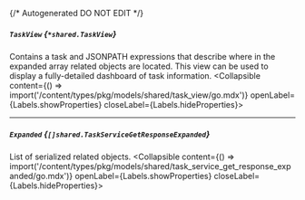 {/* Autogenerated DO NOT EDIT  */}

##### `TaskView` *{`*shared.TaskView`}*
Contains a task and JSONPATH expressions that describe where in the expanded array related objects are located. This view can be used to display a fully\-detailed dashboard of task information.
<Collapsible content={() => import('/content/types/pkg/models/shared/task_view/go.mdx')} openLabel={Labels.showProperties} closeLabel={Labels.hideProperties}>
</Collapsible>

---
##### `Expanded` *{`[]shared.TaskServiceGetResponseExpanded`}*
List of serialized related objects.
<Collapsible content={() => import('/content/types/pkg/models/shared/task_service_get_response_expanded/go.mdx')} openLabel={Labels.showProperties} closeLabel={Labels.hideProperties}>
</Collapsible>



